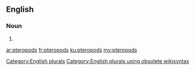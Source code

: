 ==English==

===Noun===
{{head|en}}

# {{plural of|pteropod}}

[[Category:English plurals]][[Category:English plurals using obsolete wikisyntax]]

[[ar:pteropods]]
[[fr:pteropods]]
[[ku:pteropods]]
[[my:pteropods]]
